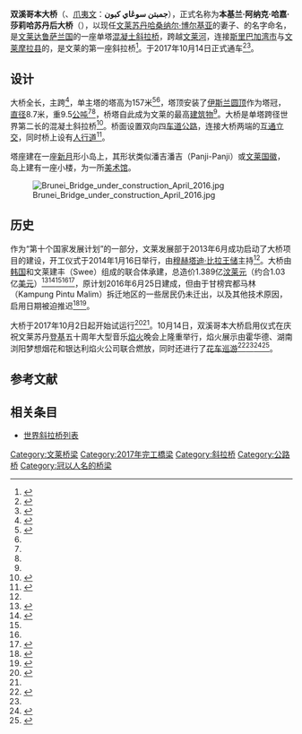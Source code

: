 {{noteTA
|G1=地名
|1=zh-hans:斜拉桥;zh-hk:斜拉橋;zh-tw:斜張橋;}}
{{infobox bridge
| bridge_name = 双溪哥本大桥
| image = Raja Isteri Pengiran Anak Hajah Saleha Bridge 20.05.2018.jpg
| image_size = 280
| caption = 摄于2018年5月
| official_name = 本基兰·阿纳克·哈嘉·莎莉哈苏丹后大桥
| native_name = Jambatan Sungai Kebun<br>جمبتن سوڠاي کبون	 
| locale = {{flagicon|BRU}} [[斯里巴加湾市|斯里巴加湾市]]－{{le|双溪哥本|Sungai Kebun, Brunei-Muara}}
| coordinates = {{Coord|4.876523|114.949811|type:landmark_region:BN|display=inline,title}}
| carries = 四车道公路
| crosses = [[文莱河|文莱河]]
| design = 单塔[[斜拉桥|斜拉桥]]
| mainspan = {{convert|300|m|0}}
| length = {{convert|622|m|0}}
| height = {{convert|157|m|0}}
| width = 
| begin = 2014年1月16日
| open = 2017年10月14日
| cost = 1.389亿[[汶莱元|汶莱元]]
| owner = [[文莱政治|文莱政府]]
| maint = {{le|文莱公共工程部|Public Works Department of Brunei}}（JKRB）
| builder =  {{flagicon|South Korea}} {{le|大林工业|Daelim}}<br>{{flagicon|Brunei}} 建丰（Swee）
}}

'''双溪哥本大桥'''（{{lang-ms|'''Jambatan Sungai Kebun'''}}、[[爪夷文|爪夷文]]：'''جمبتن سوڠاي کبون'''），正式名称为'''本基兰·阿纳克·哈嘉·莎莉哈苏丹后大桥'''（{{lang-ms|'''Jambatan Raja Isteri Pengiran Anak Hajah Saleha'''}}），以现任[[文莱苏丹|文莱苏丹]][[哈桑纳尔·博尔基亚|哈桑纳尔·博尔基亚]]的妻子、{{le|莎莉哈苏丹后|Queen Saleha of Brunei}}的名字命名，是[[文莱达鲁萨兰国|文莱达鲁萨兰国]]的一座单塔[[混凝土|混凝土]][[斜拉桥|斜拉桥]]，跨越[[文莱河|文莱河]]，连接[[斯里巴加湾市|斯里巴加湾市]]与[[文莱摩拉县|文莱摩拉县]]的{{le|双溪哥本|Sungai Kebun, Brunei-Muara}}，是文莱的第一座斜拉桥<ref name=":0">{{Cite news|url=https://borneobulletin.com.bn/raja-isteri-pengiran-anak-hajah-saleha-bridge-inaugurated/|title=Raja Isteri Pengiran Anak Hajah Saleha Bridge inaugurated|date=2017-10-15|work=Borneo Bulletin Online|language=en|access-date=2018-01-07|archive-url=https://web.archive.org/web/20171015203654/https://borneobulletin.com.bn/raja-isteri-pengiran-anak-hajah-saleha-bridge-inaugurated/|archive-date=2017-10-15|dead-url=yes}}</ref>。于2017年10月14日正式通车<ref name=":1">{{Cite news|url=https://thescoop.co/2017/10/14/bruneis-landmark-bridge-opens-heralds-new-era-development/|title=Brunei's landmark bridge opens, heralds new era of development|date=2017-10-14|work=The Scoop|language=en|accessdate=2018-01-07|archive-date=2017-12-14|archive-url=https://web.archive.org/web/20171214133301/https://thescoop.co/2017/10/14/bruneis-landmark-bridge-opens-heralds-new-era-development/|dead-url=no}}</ref><ref>{{Cite news|url=http://borneobulletin.com.bn/temburong-bridge-completed-2019-end/|title=Temburong Bridge to be completed by 2019 end|date=2017-03-15|work=Borneo Bulletin Online|language=en|access-date=2018-01-07|archive-url=https://web.archive.org/web/20170619065107/http://borneobulletin.com.bn/temburong-bridge-completed-2019-end/|archive-date=2017-06-19|dead-url=yes}}</ref>。

== 设计 ==
大桥全长{{convert|622|m|0}}，主跨{{convert|300|m|0}}<ref name=":2">{{cite news|url=https://www.daelim.co.kr/eng/daelim/pr/NewsView.do?idx=11314|title=Daelim Holds Groundbreaking Ceremony for Brunei Sungai Kebun Bridge|date=2014-01-16|publisher=Daelim|language=en|accessdate=2016-07-09|archive-date=2017-10-15|archive-url=https://web.archive.org/web/20171015202959/http://www.daelim.co.kr/eng/daelim/pr/NewsView.do?idx=11314|dead-url=no}}</ref>，单主塔的塔高为157米<ref name=":3">{{Cite web|url=http://www.daelim.co.kr/eng/daelim/pr/NewsView.do?cd_mnu=EU035&idx=16393|title=Daelim Completes Islamic Dome Installation at the top of Sungai Brunei Bridge Tower|publisher=Daelim|language=en|date=2016-08-20|accessdate=2018-01-07|archive-date=2017-10-15|archive-url=https://web.archive.org/web/20171015202512/http://www.daelim.co.kr/eng/daelim/pr/NewsView.do?cd_mnu=EU035&idx=16393|dead-url=no}}</ref><ref name=":1" />，塔顶安装了[[伊斯兰|伊斯兰]][[圆顶|圆顶]]作为塔冠，[[直径|直径]]8.7米，重9.5[[公吨|公吨]]<ref name=":3" /><ref name=":1" />，桥塔自此成为文莱的最高[[建筑物|建筑物]]<ref name=":3" />。大桥是单塔跨径世界第二长的混凝土斜拉桥<ref>{{cite web|url=http://silkroad.news.cn/2017/1016/64751.shtml|title=文莱首座斜拉桥正式竣工通车|date=2017-10-16|work=新华社|accessdate=2018-01-07|archive-date=2018-01-08|archive-url=https://web.archive.org/web/20180108062850/http://silkroad.news.cn/2017/1016/64751.shtml|dead-url=no}}</ref>。桥面设置双向四[[车道|车道]][[公路|公路]]，连接大桥两端的[[互通立交|互通立交]]，同时桥上设有[[人行道|人行道]]<ref name=":4">{{Cite news|url=https://thescoop.co/2017/10/03/motorists-eager-new-sungai-kebun-bridge/|title=Motorists eager to drive across new Sungai Kebun bridge|date=2017-10-03|work=The Scoop|language=en|accessdate=2018-01-07|archive-date=2017-12-05|archive-url=https://web.archive.org/web/20171205081059/https://thescoop.co/2017/10/03/motorists-eager-new-sungai-kebun-bridge/|dead-url=no}}</ref>。

塔座建在一座[[新月|新月]]形小岛上，其形状类似潘吉潘吉（Panji-Panji）或[[文莱国徽|文莱国徽]]，岛上建有一座小楼，为一所[[美术馆|美术馆]]。

[[File:Brunei_Bridge_under_construction_April_2016.jpg|thumb]]

== 历史 ==
作为“第十个国家发展计划”的一部分，文莱发展部于2013年6月成功启动了大桥项目的建设，开工仪式于2014年1月16日举行，由[[穆赫塔迪·比拉|穆赫塔迪·比拉王储]]主持<ref name=":2" />。大桥由[[韩国|韩国]]{{le|大林工业|Daelim}}和文莱建丰（Swee）组成的联合体承建，总造价1.389亿[[汶莱元|汶莱元]]（约合1.03亿[[美元|美元]]）<ref name="daelim">{{Cite web|url=http://m.koreaittimes.com/story/28591/daelim-industrial-build-sungai-brunei-bridge-brunei|title=Daelim Industrial to Build Sungai Brunei Bridge in Brunei|website=Korea IT Times|language=en|accessdate=2018-01-07|archive-date=2017-10-15|archive-url=https://web.archive.org/web/20171015202908/http://m.koreaittimes.com/story/28591/daelim-industrial-build-sungai-brunei-bridge-brunei|dead-url=no}}</ref><ref name="swee">{{Cite news|url=http://www.the-businessreport.com/article/swee-bridges-brunei-together/|title=Swee Sdn Bhd - Brunei - Construction Bridge - Bobby Chua|work=The Business Report|language=en|accessdate=2018-01-07|archive-date=2017-10-15|archive-url=https://web.archive.org/web/20171015204855/http://www.the-businessreport.com/article/swee-bridges-brunei-together/|dead-url=no}}</ref><ref name=":1" /><ref name=":2" /><ref>{{Cite web|url=http://www.xe.com/currencyconverter/convert/?Amount=138900000&From=BND&To=USD|title=XE: Convert BND/USD. Brunei Darussalam Dollar to United States Dollar|website=XE Money Transfer|language=en|accessdate=2018-01-07|archive-date=2018-01-08|archive-url=https://web.archive.org/web/20180108062637/http://www.xe.com/currencyconverter/convert/?Amount=138900000&From=BND&To=USD|dead-url=no}}</ref>，原计划2016年6月25日建成，但由于甘榜宾都马林（Kampung Pintu Malim）拆迁地区的一些居民仍未迁出，以及其他技术原因，启用日期被迫推迟<ref>{{cite web|url=http://news.seehua.com/?p=185163|title=双溪哥本桥延至明年完工|date=2016-07-04|publisher=诗华日报|access-date=2018-01-07|archive-date=2019-09-16|archive-url=https://web.archive.org/web/20190916174548/http://news.seehua.com/?p=185163|dead-url=no}}</ref><ref>{{cite news|url=http://www.bt.com.bn/frontpage-news-national/2016/07/04/snag-hits-sg-kebun-bridge-opening#sthash.m7HL3dje.igcG5L8j.dpbs|title=Snag hits Sg Kebun bridge opening|author=Wail Wardi Wasil|date=2016-07-04|publisher=The Brunei Times|language=en|deadurl=yes|archiveurl=https://web.archive.org/web/20160710132340/http://bt.com.bn/frontpage-news-national/2016/07/04/snag-hits-sg-kebun-bridge-opening#sthash.m7HL3dje.igcG5L8j.dpbs|archivedate=2016-07-10|accessdate=2016-07-09}}</ref>。

大桥于2017年10月2日起开始试运行<ref>{{Cite news|url=https://borneobulletin.com.bn/trial-opening-of-new-sungai-kebun-bridge/|title=Trial opening of new Sungai Kebun Bridge|date=2017-10-01|work=Borneo Bulletin Online|language=en|access-date=2018-01-07|archive-url=https://web.archive.org/web/20171015205140/https://borneobulletin.com.bn/trial-opening-of-new-sungai-kebun-bridge/|archive-date=2017-10-15|dead-url=yes}}</ref><ref name=":4" />。10月14日，双溪哥本大桥启用仪式在庆祝文莱苏丹[[登基|登基]]五十周年大型音乐[[焰火|焰火]]晚会上隆重举行，焰火展示由霍华德、湖南浏阳梦想烟花和银达利焰火公司联合燃放，同时还进行了[[花车巡游|花车巡游]]<ref>{{Cite web|url=https://www.brudirect.com/news.php?id=34811|title=Opening of Sungai Kebun Bridge, the Decorated Floats and Boats Procession and Fireworks Display|website=Brunei's No.1 News Website|language=en|accessdate=2018-01-07|archive-date=2017-10-15|archive-url=https://web.archive.org/web/20171015205050/https://www.brudirect.com/news.php?id=34811|dead-url=yes}}</ref><ref name=":0" /><ref>{{Cite news|url=https://borneobulletin.com.bn/pyrotechnic-marvel-to-illuminate-bridge-launch/|title=Pyrotechnic marvel to illuminate bridge launch|date=2017-10-14|work=Borneo Bulletin Online|language=en|access-date=2018-01-07|archive-url=https://web.archive.org/web/20171015184804/http://borneobulletin.com.bn/pyrotechnic-marvel-to-illuminate-bridge-launch/|archive-date=2017-10-15|dead-url=yes}}</ref><ref>{{cite web|url=http://www.ofireworks.com/news/shownews.php?lang=cn&id=40|title=花开“一带一路”：浏阳焰火绽放文莱 助阵苏丹登基50周年庆典|date=2017-10-17|publisher=烟花玩家|access-date=2018-01-07|archive-url=https://web.archive.org/web/20180108062733/http://www.ofireworks.com/news/shownews.php?lang=cn&id=40|archive-date=2018-01-08|dead-url=yes}}</ref>。

== 参考文献 ==
{{Portal box|东南亚}}
{{reflist|2}}

== 相关条目 ==
*[[世界斜拉桥列表|世界斜拉桥列表]]
{{东南亚斜拉桥}}
[[Category:文莱桥梁|Category:文莱桥梁]]
[[Category:2017年完工橋梁|Category:2017年完工橋梁]]
[[Category:斜拉桥|Category:斜拉桥]]
[[Category:公路桥|Category:公路桥]]
[[Category:冠以人名的桥梁|Category:冠以人名的桥梁]]